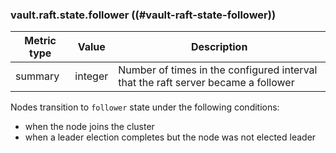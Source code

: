 ### vault.raft.state.follower ((#vault-raft-state-follower))

Metric type | Value   | Description
----------- | ------- | -----------
summary     | integer | Number of times in the configured interval that the raft server became a follower

Nodes transition to `follower` state under the following conditions:

- when the node joins the cluster
- when a leader election completes but the node was not elected leader